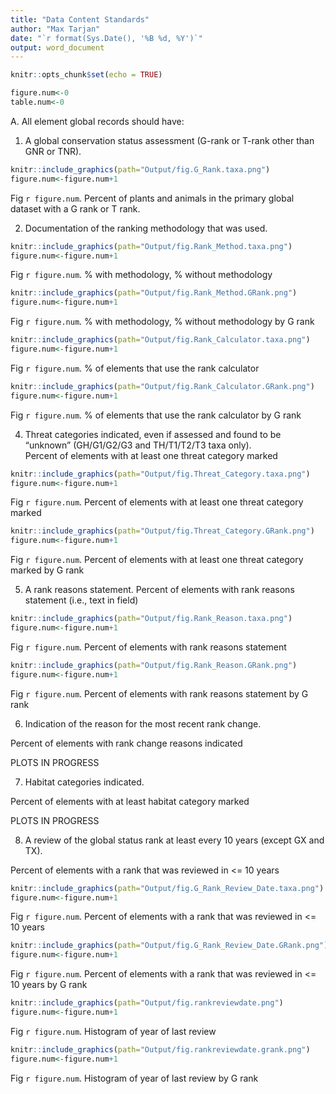 ```yaml
---
title: "Data Content Standards"
author: "Max Tarjan"
date: "`r format(Sys.Date(), '%B %d, %Y')`"
output: word_document
---
```


```r
knitr::opts_chunk$set(echo = TRUE)
```

```r
figure.num<-0
table.num<-0
```


A. All element global records should have: 

1. A global conservation status assessment (G-rank or T-rank other than GNR or TNR). 
```r
knitr::include_graphics(path="Output/fig.G_Rank.taxa.png")
figure.num<-figure.num+1
```
Fig `r figure.num`. Percent of plants and animals in the primary global dataset with a G rank or T rank.

2. Documentation of the ranking methodology that was used.
```r
knitr::include_graphics(path="Output/fig.Rank_Method.taxa.png")
figure.num<-figure.num+1
```
Fig `r figure.num`. % with methodology, % without methodology

```r
knitr::include_graphics(path="Output/fig.Rank_Method.GRank.png")
figure.num<-figure.num+1
```
Fig `r figure.num`. % with methodology, % without methodology by G rank

```r
knitr::include_graphics(path="Output/fig.Rank_Calculator.taxa.png")
figure.num<-figure.num+1
```
Fig `r figure.num`. % of elements that use the rank calculator

```r
knitr::include_graphics(path="Output/fig.Rank_Calculator.GRank.png")
figure.num<-figure.num+1
```
Fig `r figure.num`. % of elements that use the rank calculator by G rank

4. Threat categories indicated, even if assessed and found to be “unknown” (GH/G1/G2/G3 and TH/T1/T2/T3 taxa only).  
Percent of elements with at least one threat category marked

```r
knitr::include_graphics(path="Output/fig.Threat_Category.taxa.png")
figure.num<-figure.num+1
```
Fig `r figure.num`. Percent of elements with at least one threat category marked

```r
knitr::include_graphics(path="Output/fig.Threat_Category.GRank.png")
figure.num<-figure.num+1
```
Fig `r figure.num`. Percent of elements with at least one threat category marked by G rank

5. A rank reasons statement. 
Percent of elements with rank reasons statement (i.e., text in field) 

```r
knitr::include_graphics(path="Output/fig.Rank_Reason.taxa.png")
figure.num<-figure.num+1
```
Fig `r figure.num`. Percent of elements with rank reasons statement

```r
knitr::include_graphics(path="Output/fig.Rank_Reason.GRank.png")
figure.num<-figure.num+1
```
Fig `r figure.num`. Percent of elements with rank reasons statement by G rank

6. Indication of the reason for the most recent rank change. 

Percent of elements with rank change reasons indicated 

PLOTS IN PROGRESS

7. Habitat categories indicated. 

Percent of elements with at least habitat category marked

PLOTS IN PROGRESS

8. A review of the global status rank at least every 10 years (except GX and TX). 

Percent of elements with a rank that was reviewed in <= 10 years 

```r
knitr::include_graphics(path="Output/fig.G_Rank_Review_Date.taxa.png")
figure.num<-figure.num+1
```
Fig `r figure.num`. Percent of elements with a rank that was reviewed in <= 10 years

```r
knitr::include_graphics(path="Output/fig.G_Rank_Review_Date.GRank.png")
figure.num<-figure.num+1
```
Fig `r figure.num`. Percent of elements with a rank that was reviewed in <= 10 years by G rank

```r
knitr::include_graphics(path="Output/fig.rankreviewdate.png")
figure.num<-figure.num+1
```
Fig `r figure.num`. Histogram of year of last review

```r
knitr::include_graphics(path="Output/fig.rankreviewdate.grank.png")
figure.num<-figure.num+1
```
Fig `r figure.num`. Histogram of year of last review by G rank
